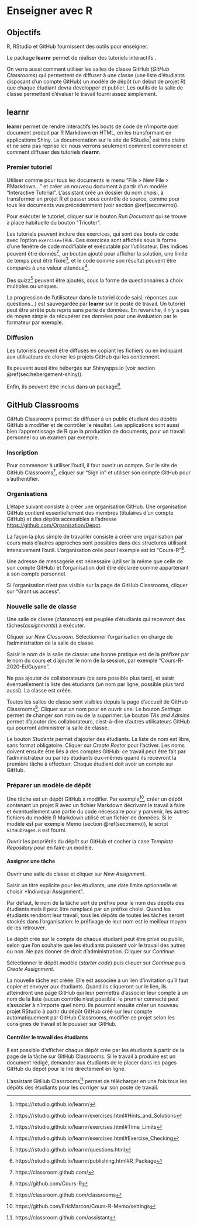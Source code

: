# Enseigner avec R {#chap:enseigner}


## Objectifs {#sec:objectifs-enseigner}

R, RStudio et GitHub fournissent des outils pour enseigner.

Le package **learnr** permet de réaliser des tutoriels interactifs .

On verra aussi comment utiliser les salles de classe GitHub (*GitHub Classrooms*) qui permettent de diffuser à une classe (une liste d'étudiants disposant d'un compte GitHub) un modèle de dépôt (un début de projet R) que chaque étudiant devra développer et publier.
Les outils de la salle de classe permettent d'évaluer le travail fourni assez simplement.


## learnr

**learnr** permet de rendre interactifs les bouts de code de n'importe quel document produit par R Markdown en HTML, en les transformant en applications Shiny.
La documentation sur le site de RStudio[^801] est très claire et ne sera pas reprise ici: nous verrons seulement comment commencer et comment diffuser des tutoriels **rlearnr**.

[^801]: https://rstudio.github.io/learnr/

### Premier tutoriel

Utiliser comme pour tous les documents le menu "File > New File > RMarkdown..." et créer un nouveau document à partir d'un modèle "Interactive Tutorial".
L'assistant crée un dossier du nom choisi, à transformer en projet R et passer sous contrôle de source, comme pour tous les documents vus précédemment (voir section \@ref(sec:memo)).

Pour exécuter le tutoriel, cliquer sur le bouton *Run Document* qui se trouve à place habituelle du bouton "Tricoter".

Les tutoriels peuvent inclure des exercices, qui sont des bouts de code avec l'option `exercise=TRUE`.
Ces exercices sont affichés sous la forme d'une fenêtre de code modifiable et exécutable par l'utilisateur.
Des indices peuvent être donnés[^802], un bouton ajouté pour afficher la solution, une limite de temps peut être fixée[^803], et le code comme son résultat peuvent être comparés à une valeur attendue[^804].

[^802]: https://rstudio.github.io/learnr/exercises.html#Hints_and_Solutions

[^803]: https://rstudio.github.io/learnr/exercises.html#Time_Limits

[^804]: https://rstudio.github.io/learnr/exercises.html#Exercise_Checking

Des quizz[^805] peuvent être ajoutés, sous la forme de questionnaires à choix multiples ou uniques.

[^805]: https://rstudio.github.io/learnr/questions.html

La progression de l'utilisateur dans le tutoriel (code saisi, réponses aux questions...) est sauvegardée par **learnr** sur le poste de travail.
Un tutoriel peut être arrêté puis repris sans perte de données.
En revanche, il n'y a pas de moyen simple de récupérer ces données pour une évaluation par le formateur par exemple.


### Diffusion

Les tutoriels peuvent être diffusés en copiant les fichiers ou en indiquant aux utilisateurs de cloner les projets GitHub qui les contiennent.

Ils peuvent aussi être hébergés sur Shinyapps.io (voir section \@ref(sec:hebergement-shiny)).

Enfin, ils peuvent être inclus dans un package[^806].

[^806]: https://rstudio.github.io/learnr/publishing.html#R_Package


## GitHub Classrooms

GitHub Classrooms permet de diffuser à un public étudiant des dépôts GitHub à modifier et de contrôler le résultat.
Les applications sont aussi bien l'apprentissage de R que la production de documents, pour un travail personnel ou un examen par exemple.

### Inscription

Pour commencer à utiliser l'outil, il faut ouvrir un compte.
Sur le site de GitHub Classrooms[^807], cliquer sur "Sign in" et utiliser son compte GitHub pour s'authentifier.

[^807]: https://classroom.github.com/


### Organisations

L'étape suivant consiste à créer une organisation GitHub.
Une organisation GitHub contient essentiellement des membres (titulaires d'un compte GitHub) et des dépôts accessibles à l'adresse <https://github.com/Organisation/Depot>.

La façon la plus simple de travailler consiste à créer une organisation par cours mais d'autres approches sont possibles dans des structures utilisant intensivement l'outil.
L'organisation crée pour l'exemple est ici "Cours-R"[^808].

[^808]: https://github.com/Cours-R

Une adresse de messagerie est nécessaire (utiliser la même que celle de son compte GitHub) et l'organisation doit être déclarée comme appartenant à son compte personnel.

Si l'organisation n'est pas visible sur la page de GitHub Classrooms, cliquer sur "Grant us access".


### Nouvelle salle de classe

Une salle de classe (*classroom*) est peuplée d'étudiants qui recevront des tâches(*assignments*) à exécuter.

Cliquer sur *New Classroom*.
Sélectionner l'organisation en charge de l'administration de la salle de classe.

Saisir le nom de la salle de classe: une bonne pratique est de la préfixer par le nom du cours et d'ajouter le nom de la session, par exemple  "Cours-R-2020-EdGuyane".

Ne pas ajouter de collaborateurs (ce sera possible plus tard), et saisir éventuellement la liste des étudiants (un nom par ligne, possible plus tard aussi).
La classe est créée.

Toutes les salles de classe sont visibles depuis la page d'accueil de GitHub Classrooms[^809].
Cliquer sur un nom pour en ouvrir une.
Le bouton *Settings* permet de changer son nom ou de la supprimer.
Le bouton *TAs and Admins* permet d'ajouter des collaborateurs, c'est-à-dire d'autres utilisateurs GitHub qui pourront administrer la salle de classe.

[^809]: https://classroom.github.com/classrooms

Le bouton *Students* permet d'ajouter des étudiants.
La liste de nom est libre, sans format obligatoire.
Cliquer sur *Create Roster* pour l'activer.
Les noms doivent ensuite être liés à des comptes GitHub: ce travail peut être fait par l'administrateur ou par les étudiants eux-mêmes quand ils recevront la première tâche à effectuer.
Chaque étudiant doit avoir un compte sur GitHub.


### Préparer un modèle de dépôt

Une tâche est un dépôt GitHub à modifier.
Par exemple[^810], créer un dépôt contenant un projet R avec un fichier Markdown décrivant le travail à faire et éventuellement une partie du code nécessaire pour y parvenir, les autres fichiers du modèle R Markdown utilisé et un fichier de données.
Si le modèle est par exemple Memo (section \@ref(sec:memo)), le script `GitHubPages.R` est fourni.

[^810]: https://github.com/EricMarcon/Cours-R-Memo/settings

Ouvrir les propriétés du dépôt sur GitHub et cocher la case *Template Repository* pour en faire un modèle.


#### Assigner une tâche

Ouvrir une salle de classe et cliquer sur *New Assignment*.

Saisir un titre explicite pour les étudiants, une date limite optionnelle et choisir *Individual Assignment".

Par défaut, le nom de la tâche sert de préfixe pour le nom des dépôts des étudiants mais il peut être remplacé par un préfixe choisi.
Quand les étudiants rendront leur travail, tous les dépôts de toutes les tâches seront stockés dans l'organisation: le préfixage de leur nom est le meilleur moyen de les retrouver.

Le dépôt crée sur le compte de chaque étudiant peut être privé ou public, selon que l'on souhaite que les étudiants puissent voir le travail des autres ou non.
Ne pas donner de droit d'administration.
Cliquer sur *Continue*.

Sélectionner le dépôt modèle (*starter code*) puis cliquer sur *Continue* puis *Create Assignment*.

La nouvelle tâche est créée.
Elle est associée à un lien d'invitation qu'il faut copier et envoyer aux étudiants.
Quand ils cliqueront sur le lien, ils atteindront une page GitHub qui leur permettra d'associer leur compte à un nom de la liste (aucun contrôle n'est possible: le premier connecté peut s'associer à n'importe quel nom).
Ils pourront ensuite créer un nouveau projet RStudio à partir du dépôt GitHub créé sur leur compte automatiquement par GitHub Classrooms, modifier ce projet selon les consignes de travail et le pousser sur GitHub.


#### Contrôler le travail des étudiants

Il est possible d'afficher chaque dépôt crée par les étudiants à partir de la page de la tâche sur GitHub Classrooms.
Si le travail à produire est un document rédigé, demander aux étudiants de le placer dans les pages GitHub du dépôt pour le lire directement en ligne.

L'assistant GitHub Classrooms[^811] permet de télécharger en une fois tous les dépôts des étudiants pour les corriger sur son poste de travail.

[^811]: https://classroom.github.com/assistant
